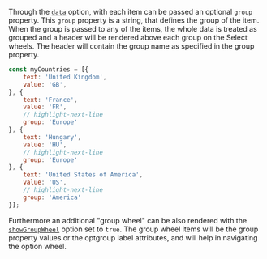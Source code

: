 Through the [`data`](./api#opt-data) option, with each item can be passed an optional `group` property. This `group` property is a string, that defines the group of the item. When the group is passed to any of the items, the whole data is treated as grouped and a header will be rendered above each group on the Select wheels. The header will contain the group name as specified in the group property.

```javascript title="Assigning groups to items"
const myCountries = [{
    text: 'United Kingdom',
    value: 'GB',
}, {
    text: 'France',
    value: 'FR',
    // highlight-next-line
    group: 'Europe'
}, {
    text: 'Hungary',
    value: 'HU',
    // highlight-next-line
    group: 'Europe'
}, {
    text: 'United States of America',
    value: 'US',
    // highlight-next-line
    group: 'America'
}];
```

Furthermore an additional "group wheel" can be also rendered with the [`showGroupWheel`](./api#opt-showGroupWheel) option set to `true`. The group wheel items will be the group property values or the optgroup label attributes, and will help in navigating the option wheel.